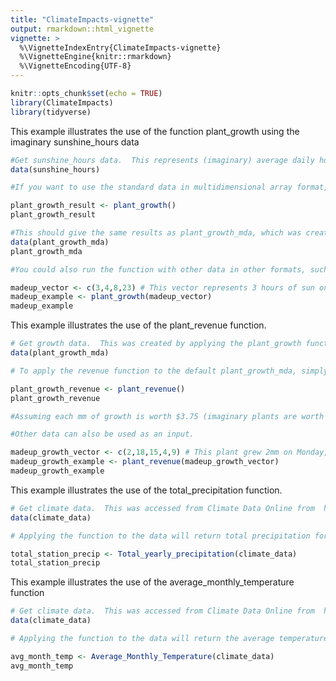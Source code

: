 ```yaml
---
title: "ClimateImpacts-vignette"
output: rmarkdown::html_vignette
vignette: >
  %\VignetteIndexEntry{ClimateImpacts-vignette}
  %\VignetteEngine{knitr::rmarkdown}
  %\VignetteEncoding{UTF-8}
---
```


```r
knitr::opts_chunk$set(echo = TRUE)
library(ClimateImpacts)
library(tidyverse)
```

This example illustrates the use of the function plant_growth using the imaginary sunshine_hours data

```r

#Get sunshine_hours data.  This represents (imaginary) average daily hours of sunshine for a given month between 2001 and 2006, for three different locations.  It is a multidimension array (12 months as columns, 6 years as rows, and 3 locations in the 3rd dimension)
data(sunshine_hours)

#If you want to use the standard data in multidimensional array format, you can simply run the function.  This gives the (imaginary) growth in mm of a plant in that month.

plant_growth_result <- plant_growth()
plant_growth_result

#This should give the same results as plant_growth_mda, which was created by applying the plant_growth function to the sunshine_hours multidimensional array.
data(plant_growth_mda)
plant_growth_mda

#You could also run the function with other data in other formats, such as a single vector.  For instance:

madeup_vector <- c(3,4,8,23) # This vector represents 3 hours of sun on Monday, 4 hours of sun on Tuesday, 8 on Wednesday, and 23 on Thursday.
madeup_example <- plant_growth(madeup_vector)
madeup_example

```

This example illustrates the use of the plant_revenue function.

```r

# Get growth data.  This was created by applying the plant_growth function to the sunshine_hours multidimensional array, and is also a multidimensional array.
data(plant_growth_mda)

# To apply the revenue function to the default plant_growth_mda, simply run the function:

plant_growth_revenue <- plant_revenue()
plant_growth_revenue

#Assuming each mm of growth is worth $3.75 (imaginary plants are worth a lot of money), this function will provide the total revenue per timestep per location of the input data - in this example, it shows the revenue for each month between 2001 and 2006 of the three locations.

#Other data can also be used as an input.

madeup_growth_vector <- c(2,18,15,4,9) # This plant grew 2mm on Monday, 18 on Tuesday, and so on.
madeup_growth_example <- plant_revenue(madeup_growth_vector)
madeup_growth_example

```

This example illustrates the use of the total_precipitation function.

```r

# Get climate data.  This was accessed from Climate Data Online from  https://www.ncdc.noaa.gov, and represents climate data from Santa Barbara in 2018.  It is a dataframe format with several different stations and types of weather data (listed in different columns): in this example, we will only be using the Station data and precipitation information.
data(climate_data)

# Applying the function to the data will return total precipitation for Station "USC00047902" in 2018

total_station_precip <- Total_yearly_precipitation(climate_data)
total_station_precip

```

This example illustrates the use of the average_monthly_temperature function

```r

# Get climate data.  This was accessed from Climate Data Online from  https://www.ncdc.noaa.gov, and represents climate data from Santa Barbara in 2018.  It is a dataframe format with several different stations and types of weather data (listed in different columns): in this example, we will only be using the Station data and temperature information.
data(climate_data)

# Applying the function to the data will return the average temperature for each month of Station "USC00047902" in 2018, in degrees F.  Month 1 represents January and so on.

avg_month_temp <- Average_Monthly_Temperature(climate_data)
avg_month_temp

```

